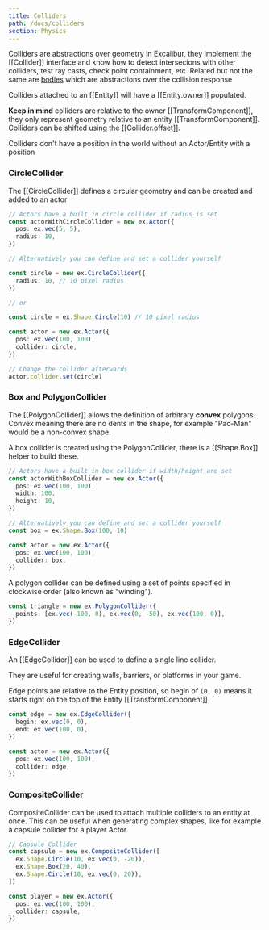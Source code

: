 ```yaml
---
title: Colliders
path: /docs/colliders
section: Physics
---
```


Colliders are abstractions over geometry in Excalibur, they implement the [[Collider]] interface and know how
to detect intersecions with other colliders, test ray casts, check point containment, etc. Related but not the same are [bodies](/docs/bodies) which are abstractions over the collision response

Colliders attached to an [[Entity]] will have a [[Entity.owner]] populated.

<Note>

**Keep in mind** colliders are relative to the owner [[TransformComponent]], they only represent geometry relative to an entity [[TransformComponent]]. Colliders can be shifted using the [[Collider.offset]].

Colliders don't have a position in the world without an Actor/Entity with a position

</Note>

### CircleCollider

The [[CircleCollider]] defines a circular geometry and can be created and added to an actor

```typescript
// Actors have a built in circle collider if radius is set
const actorWithCircleCollider = new ex.Actor({
  pos: ex.vec(5, 5),
  radius: 10,
})

// Alternatively you can define and set a collider yourself

const circle = new ex.CircleCollider({
  radius: 10, // 10 pixel radius
})

// or

const circle = ex.Shape.Circle(10) // 10 pixel radius

const actor = new ex.Actor({
  pos: ex.vec(100, 100),
  collider: circle,
})

// Change the collider afterwards
actor.collider.set(circle)
```

### Box and PolygonCollider

The [[PolygonCollider]] allows the definition of arbitrary **convex** polygons. Convex meaning there are no dents in the shape, for example "Pac-Man" would be a non-convex shape.

A box collider is created using the PolygonCollider, there is a [[Shape.Box]] helper to build these.

```typescript
// Actors have a built in box collider if width/height are set
const actorWithBoxCollider = new ex.Actor({
  pos: ex.vec(100, 100),
  width: 100,
  height: 10,
})

// Alternatively you can define and set a collider yourself
const box = ex.Shape.Box(100, 10)

const actor = new ex.Actor({
  pos: ex.vec(100, 100),
  collider: box,
})
```

A polygon collider can be defined using a set of points specified in clockwise order (also known as "winding").

```typescript
const triangle = new ex.PolygonCollider({
  points: [ex.vec(-100, 0), ex.vec(0, -50), ex.vec(100, 0)],
})
```

### EdgeCollider

An [[EdgeCollider]] can be used to define a single line collider.

They are useful for creating walls, barriers, or platforms in your game.

Edge points are relative to the Entity position, so begin of `(0, 0)` means it starts right on the top of the Entity [[TransformComponent]]

```typescript
const edge = new ex.EdgeCollider({
  begin: ex.vec(0, 0),
  end: ex.vec(100, 0),
})

const actor = new ex.Actor({
  pos: ex.vec(100, 100),
  collider: edge,
})
```

### CompositeCollider

CompositeCollider can be used to attach multiple colliders to an entity at once. This can be useful when generating complex shapes, like for
example a capsule collider for a player Actor.

```typescript
// Capsule Collider
const capsule = new ex.CompositeCollider([
  ex.Shape.Circle(10, ex.vec(0, -20)),
  ex.Shape.Box(20, 40),
  ex.Shape.Circle(10, ex.vec(0, 20)),
])

const player = new ex.Actor({
  pos: ex.vec(100, 100),
  collider: capsule,
})
```
